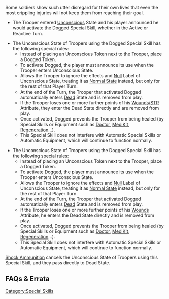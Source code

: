 {{section-special-skills}}


{{n4only}}
{{n4list}}
Some soldiers show such utter disregard for their own lives that even the most crippling injuries will not keep them from reaching their goal.

{{image | name=dogged0.jpg | style=128 }}

{{skillbox |black| DOGGED | AUTOMATIC SKILL }}
{{skill-label | Optional }}
{{requirements}}
* The Trooper entered [[Unconscious]] State and his player announced he would activate the Dogged Special Skill, whether in the Active or Reactive Turn.
{{effects}}
{{update | PDF 2.1, July 2023}}
* The Unconscious State of Troopers using the Dogged Special Skill has the following special rules:
** Instead of placing an Unconscious Token next to the Trooper, place a Dogged Token.
** To activate Dogged, the player must announce its use when the Trooper enters Unconscious State.
** Allows the Trooper to ignore the effects and [[Null]] Label of Unconscious State, treating it as [[Normal State]] instead, but only for the rest of that Player Turn.
** At the end of the Turn, the Trooper that activated Dogged automatically enters [[Dead]] State and is removed from play.
** If the Trooper loses one or more further points of his [[Wounds]]{{erratahighlight}}/[[STR]]{{erratahighlight-end}} Attribute, {{erratahighlight}}they enter{{erratahighlight-end}} the Dead State directly and {{erratahighlight}}are{{erratahighlight-end}} removed from play. 
** Once activated, Dogged prevents the Trooper from being healed (by Special Skills or Equipment such as [[Doctor]], [[MediKit]], [[Regeneration]]...).
** This Special Skill does not interfere with Automatic Special Skills or Automatic Equipment, which will continue to function normally.
{{update-end}}
{{original}}
* The Unconscious State of Troopers using the Dogged Special Skill has the following special rules:
** Instead of placing an Unconscious Token next to the Trooper, place a Dogged Token.
** To activate Dogged, the player must announce its use when the Trooper enters Unconscious State.
** Allows the Trooper to ignore the effects and [[Null]] Label of Unconscious State, treating it as [[Normal State]] instead, but only for the rest of that Player Turn.
** At the end of the Turn, the Trooper that activated Dogged automatically enters [[Dead]] State and is removed from play.
** If the Trooper loses one or more further points of his [[Wounds]] Attribute, {{originalhighlight}}he enters{{originalhighlight-end}} the Dead State directly and {{originalhighlight}}is{{originalhighlight-end}} removed from play. {{originalhighlight}}{{seefaq | This also applies to Troopers with the STR Attribute.}}{{originalhighlight-end}}
** Once activated, Dogged prevents the Trooper from being healed (by Special Skills or Equipment such as [[Doctor]], [[MediKit]], [[Regeneration]]...).
** This Special Skill does not interfere with Automatic Special Skills or Automatic Equipment, which will continue to function normally.
{{original-end}}


{{remember-start}}
[[Shock Ammunition]] cancels the Unconscious State of Troopers using this Special Skill, and they pass directly to Dead State.
{{remember-end}}


== FAQs & Errata ==

{{faqbox |
type = faq |
title = N4 FAQ |
version = 1.0, Jan 2021 |
q = Q: How do Dogged and No Wound Incapacitation interact with Coup de Grâce, and with Troopers that have STR instead of Wounds? |
a = A: An Unconscious Trooper that has activated the Dogged or No Wound Incapacitation Special Skills cannot be the target of a Coup de Grâce, the standard CC Attack Rolls must be made.
If the Trooper has STR instead of Wounds, losing a further point of their STR Attribute will have the same effect as losing a further point of their Wounds Attribute - they enter the Dead State. |
related = [[CC Attack]], [[Dogged]], [[No Wound Incapacitation]] }}


{{faqbox |
type = faq |
title = N4 FAQ |
version = 1.1.1, Dec 2021 |
q = Q: How do Remote Presence, STR, and the Dogged and No Wound Incapacitation Special Skills interact? |
a = A: You can activate Dogged or No Wound Incapacitation when the Trooper enters any level of Unconscious State, but not if the Trooper is already in Unconscious State. |
related = [[Dogged]], [[No Wound Incapacitation]], [[Remote Presence]], [[Unconscious]] }}

{{n4end}}



[[Category:Special Skills]]